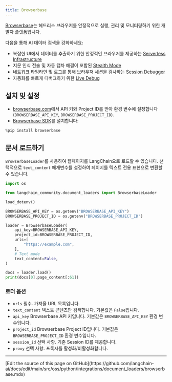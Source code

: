 ```yaml
---
title: Browserbase
---
```


[Browserbase](https://browserbase.com)는 헤드리스 브라우저를 안정적으로 실행, 관리 및 모니터링하기 위한 개발자 플랫폼입니다.

다음을 통해 AI 데이터 검색을 강화하세요:

- 복잡한 UI에서 데이터를 추출하기 위한 안정적인 브라우저를 제공하는 [Serverless Infrastructure](https://docs.browserbase.com/under-the-hood)
- 지문 인식 전술 및 자동 캡차 해결이 포함된 [Stealth Mode](https://docs.browserbase.com/features/stealth-mode)
- 네트워크 타임라인 및 로그를 통해 브라우저 세션을 검사하는 [Session Debugger](https://docs.browserbase.com/features/sessions)
- 자동화를 빠르게 디버그하기 위한 [Live Debug](https://docs.browserbase.com/guides/session-debug-connection/browser-remote-control)

## 설치 및 설정

- [browserbase.com](https://browserbase.com)에서 API 키와 Project ID를 받아 환경 변수에 설정합니다(`BROWSERBASE_API_KEY`, `BROWSERBASE_PROJECT_ID`).
- [Browserbase SDK](http://github.com/browserbase/python-sdk)를 설치합니다:

```python
%pip install browserbase
```

## 문서 로드하기

`BrowserbaseLoader`를 사용하여 웹페이지를 LangChain으로 로드할 수 있습니다. 선택적으로 `text_content` 매개변수를 설정하여 페이지를 텍스트 전용 표현으로 변환할 수 있습니다.

```python
import os

from langchain_community.document_loaders import BrowserbaseLoader

load_dotenv()

BROWSERBASE_API_KEY = os.getenv("BROWSERBASE_API_KEY")
BROWSERBASE_PROJECT_ID = os.getenv("BROWSERBASE_PROJECT_ID")
```

```python
loader = BrowserbaseLoader(
    api_key=BROWSERBASE_API_KEY,
    project_id=BROWSERBASE_PROJECT_ID,
    urls=[
        "https://example.com",
    ],
    # Text mode
    text_content=False,
)

docs = loader.load()
print(docs[0].page_content[:61])
```

### 로더 옵션

- `urls` 필수. 가져올 URL 목록입니다.
- `text_content` 텍스트 콘텐츠만 검색합니다. 기본값은 `False`입니다.
- `api_key` Browserbase API 키입니다. 기본값은 `BROWSERBASE_API_KEY` 환경 변수입니다.
- `project_id` Browserbase Project ID입니다. 기본값은 `BROWSERBASE_PROJECT_ID` 환경 변수입니다.
- `session_id` 선택 사항. 기존 Session ID를 제공합니다.
- `proxy` 선택 사항. 프록시를 활성화/비활성화합니다.

---

<Callout icon="pen-to-square" iconType="regular">
  [Edit the source of this page on GitHub](https://github.com/langchain-ai/docs/edit/main/src/oss/python/integrations/document_loaders/browserbase.mdx)
</Callout>
